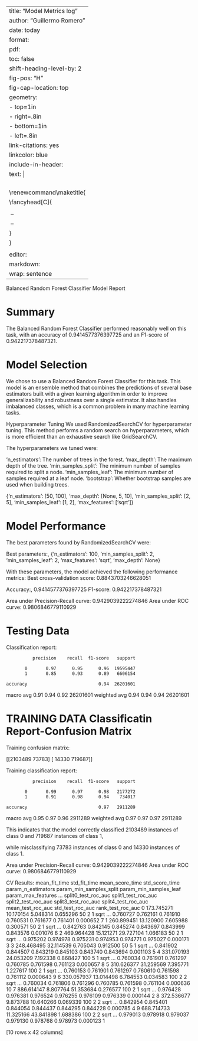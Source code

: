 
---
title: “Model Metrics log”
author: “Guillermo Romero”
date: today
format:
  pdf:
      toc: false
      shift-heading-level-by: 2
      fig-pos: “H”
      fig-cap-location: top
      geometry:
        - top=1in
        - right=.8in
        - bottom=1in
        - left=.8in
      link-citations: yes
      linkcolor: blue
      include-in-header:
        text: |
          \usepackage{fancyhdr}
          \usepackage{titling}
          \pagestyle{fancy}
          \fancyhf{}
          \renewcommand\maketitle{
            \fancyhead[C]{
              \thetitle
              \ifx \theauthor\empty  \else \ – \theauthor \fi
              \ifx \thedate\empty  \else \ – \thedate \ \fi
            }
          }
          \fancyfoot[C]{\thepage}
editor:
  markdown:
    wrap: sentence
---

Balanced Random Forest Classifier Model Report

# Summary 

The Balanced Random Forest Classifier performed reasonably well on this task, 
with an accuracy of  0.9414577376397725 and an F1-score of 0.942217378487321.


# Model Selection

We chose to use a Balanced Random Forest Classifier for this task. 
This model is an ensemble method that combines the predictions of several base estimators 
built with a given learning algorithm in order to improve generalizability and robustness over a single estimator. 
It also handles imbalanced classes, which is a common problem in many machine learning tasks.

Hyperparameter Tuning
We used RandomizedSearchCV for hyperparameter tuning. 
This method performs a random search on hyperparameters, which is more efficient than an exhaustive search like GridSearchCV.

The hyperparameters we tuned were:

'n_estimators': The number of trees in the forest.
'max_depth': The maximum depth of the tree.
'min_samples_split': The minimum number of samples required to split a node.
'min_samples_leaf': The minimum number of samples required at a leaf node.
'bootstrap': Whether bootstrap samples are used when building trees.

{'n_estimators': [50, 100], 'max_depth': [None, 5, 10], 'min_samples_split': [2, 5], 'min_samples_leaf': [1, 2], 'max_features': ['sqrt']}

# Model Performance
The best parameters found by RandomizedSearchCV were:

Best parameters:, {'n_estimators': 100, 'min_samples_split': 2, 'min_samples_leaf': 2, 'max_features': 'sqrt', 'max_depth': None}



With these parameters, the model achieved the following performance metrics:
Best cross-validation score: 0.8843703246628051


Accuracy:, 0.9414577376397725
F1-score: 0.942217378487321

Area under Precision-Recall curve: 0.9429039222274846
Area under ROC curve: 0.9806846779110929

# Testing Data

Classification report:

              precision    recall  f1-score   support

           0       0.97      0.95      0.96  19595447
           1       0.85      0.93      0.89   6606154

    accuracy                           0.94  26201601
   macro avg       0.91      0.94      0.92  26201601
weighted avg       0.94      0.94      0.94  26201601


#  TRAINING DATA Classificatin Report-Confusion Matrix

Training confusion matrix:

[[2103489   73783]
 [  14330  719687]]

Training classification report:

              precision    recall  f1-score   support

           0       0.99      0.97      0.98   2177272
           1       0.91      0.98      0.94    734017

    accuracy                           0.97   2911289
   macro avg       0.95      0.97      0.96   2911289
weighted avg       0.97      0.97      0.97   2911289



This indicates that the model correctly classified 2103489 instances of class 0 
and 719687 instances of class 1, 

while misclassifying 73783 instances of class 0 and 14330 instances of class 1.

Area under Precision-Recall curve: 0.9429039222274846
Area under ROC curve: 0.9806846779110929

CV Results:
   mean_fit_time  std_fit_time  mean_score_time  std_score_time param_n_estimators param_min_samples_split param_min_samples_leaf param_max_features  ... split0_test_roc_auc split1_test_roc_auc  split2_test_roc_auc  split3_test_roc_auc  split4_test_roc_auc  mean_test_roc_auc  std_test_roc_auc  rank_test_roc_auc
0     173.745271     10.170154         5.048314        0.655296                 50                       2                      1               sqrt  ...            0.760727            0.762161             0.761910             0.760531             0.761677           0.761401          0.000652                  7
1     260.899451     13.120900         7.605988        0.300571                 50                       2                      1               sqrt  ...            0.842763            0.842145             0.845274             0.843697             0.843999           0.843576          0.001076                  6
2     469.964428     15.121271        29.727104        1.066183                 50                       2                      1               sqrt  ...            0.975202            0.974978             0.975231             0.974953             0.974771           0.975027          0.000171                  3
3     248.468495     32.114539         6.705043        0.912500                 50                       5                      1               sqrt  ...            0.841902            0.844507             0.843219             0.845103             0.843740           0.843694          0.001103                  5
4     331.070193     24.053209         7.192338        0.868427                100                       5                      1               sqrt  ...            0.760034            0.761901             0.761297             0.760785             0.761598           0.761123          0.000657                  8
5     310.626377     31.259569         7.395771        1.227617                100                       2                      1               sqrt  ...            0.760153            0.761901             0.761297             0.760610             0.761598           0.761112          0.000643                  9
6     330.057937     13.014498         6.784553        0.034583                100                       2                      2               sqrt  ...            0.760034            0.761806             0.761296             0.760785             0.761598           0.761104          0.000636                 10
7     886.614147      8.807764        51.353684        0.276577                100                       2                      1               sqrt  ...            0.976428            0.976381             0.976524             0.976255             0.976109           0.976339          0.000144                  2
8     372.536677      9.873788        10.640266        0.069339                100                       2                      2               sqrt  ...            0.842954            0.845401             0.844054             0.844437             0.844295           0.844228          0.000785                  4
9     688.714733     11.325166        43.841898        1.688386                100                       2                      2               sqrt  ...            0.979013            0.978918             0.979037             0.979130             0.978768           0.978973          0.000123                  1

[10 rows x 42 columns]

